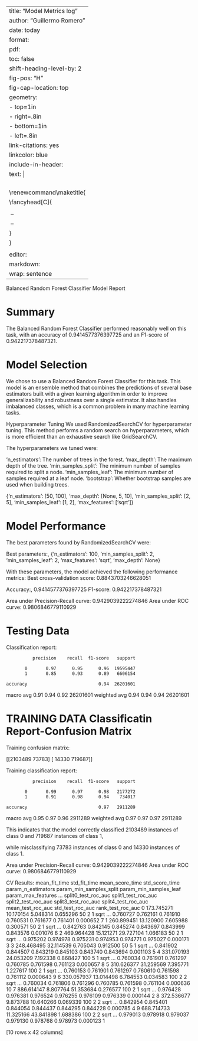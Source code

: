 
---
title: “Model Metrics log”
author: “Guillermo Romero”
date: today
format:
  pdf:
      toc: false
      shift-heading-level-by: 2
      fig-pos: “H”
      fig-cap-location: top
      geometry:
        - top=1in
        - right=.8in
        - bottom=1in
        - left=.8in
      link-citations: yes
      linkcolor: blue
      include-in-header:
        text: |
          \usepackage{fancyhdr}
          \usepackage{titling}
          \pagestyle{fancy}
          \fancyhf{}
          \renewcommand\maketitle{
            \fancyhead[C]{
              \thetitle
              \ifx \theauthor\empty  \else \ – \theauthor \fi
              \ifx \thedate\empty  \else \ – \thedate \ \fi
            }
          }
          \fancyfoot[C]{\thepage}
editor:
  markdown:
    wrap: sentence
---

Balanced Random Forest Classifier Model Report

# Summary 

The Balanced Random Forest Classifier performed reasonably well on this task, 
with an accuracy of  0.9414577376397725 and an F1-score of 0.942217378487321.


# Model Selection

We chose to use a Balanced Random Forest Classifier for this task. 
This model is an ensemble method that combines the predictions of several base estimators 
built with a given learning algorithm in order to improve generalizability and robustness over a single estimator. 
It also handles imbalanced classes, which is a common problem in many machine learning tasks.

Hyperparameter Tuning
We used RandomizedSearchCV for hyperparameter tuning. 
This method performs a random search on hyperparameters, which is more efficient than an exhaustive search like GridSearchCV.

The hyperparameters we tuned were:

'n_estimators': The number of trees in the forest.
'max_depth': The maximum depth of the tree.
'min_samples_split': The minimum number of samples required to split a node.
'min_samples_leaf': The minimum number of samples required at a leaf node.
'bootstrap': Whether bootstrap samples are used when building trees.

{'n_estimators': [50, 100], 'max_depth': [None, 5, 10], 'min_samples_split': [2, 5], 'min_samples_leaf': [1, 2], 'max_features': ['sqrt']}

# Model Performance
The best parameters found by RandomizedSearchCV were:

Best parameters:, {'n_estimators': 100, 'min_samples_split': 2, 'min_samples_leaf': 2, 'max_features': 'sqrt', 'max_depth': None}



With these parameters, the model achieved the following performance metrics:
Best cross-validation score: 0.8843703246628051


Accuracy:, 0.9414577376397725
F1-score: 0.942217378487321

Area under Precision-Recall curve: 0.9429039222274846
Area under ROC curve: 0.9806846779110929

# Testing Data

Classification report:

              precision    recall  f1-score   support

           0       0.97      0.95      0.96  19595447
           1       0.85      0.93      0.89   6606154

    accuracy                           0.94  26201601
   macro avg       0.91      0.94      0.92  26201601
weighted avg       0.94      0.94      0.94  26201601


#  TRAINING DATA Classificatin Report-Confusion Matrix

Training confusion matrix:

[[2103489   73783]
 [  14330  719687]]

Training classification report:

              precision    recall  f1-score   support

           0       0.99      0.97      0.98   2177272
           1       0.91      0.98      0.94    734017

    accuracy                           0.97   2911289
   macro avg       0.95      0.97      0.96   2911289
weighted avg       0.97      0.97      0.97   2911289



This indicates that the model correctly classified 2103489 instances of class 0 
and 719687 instances of class 1, 

while misclassifying 73783 instances of class 0 and 14330 instances of class 1.

Area under Precision-Recall curve: 0.9429039222274846
Area under ROC curve: 0.9806846779110929

CV Results:
   mean_fit_time  std_fit_time  mean_score_time  std_score_time param_n_estimators param_min_samples_split param_min_samples_leaf param_max_features  ... split0_test_roc_auc split1_test_roc_auc  split2_test_roc_auc  split3_test_roc_auc  split4_test_roc_auc  mean_test_roc_auc  std_test_roc_auc  rank_test_roc_auc
0     173.745271     10.170154         5.048314        0.655296                 50                       2                      1               sqrt  ...            0.760727            0.762161             0.761910             0.760531             0.761677           0.761401          0.000652                  7
1     260.899451     13.120900         7.605988        0.300571                 50                       2                      1               sqrt  ...            0.842763            0.842145             0.845274             0.843697             0.843999           0.843576          0.001076                  6
2     469.964428     15.121271        29.727104        1.066183                 50                       2                      1               sqrt  ...            0.975202            0.974978             0.975231             0.974953             0.974771           0.975027          0.000171                  3
3     248.468495     32.114539         6.705043        0.912500                 50                       5                      1               sqrt  ...            0.841902            0.844507             0.843219             0.845103             0.843740           0.843694          0.001103                  5
4     331.070193     24.053209         7.192338        0.868427                100                       5                      1               sqrt  ...            0.760034            0.761901             0.761297             0.760785             0.761598           0.761123          0.000657                  8
5     310.626377     31.259569         7.395771        1.227617                100                       2                      1               sqrt  ...            0.760153            0.761901             0.761297             0.760610             0.761598           0.761112          0.000643                  9
6     330.057937     13.014498         6.784553        0.034583                100                       2                      2               sqrt  ...            0.760034            0.761806             0.761296             0.760785             0.761598           0.761104          0.000636                 10
7     886.614147      8.807764        51.353684        0.276577                100                       2                      1               sqrt  ...            0.976428            0.976381             0.976524             0.976255             0.976109           0.976339          0.000144                  2
8     372.536677      9.873788        10.640266        0.069339                100                       2                      2               sqrt  ...            0.842954            0.845401             0.844054             0.844437             0.844295           0.844228          0.000785                  4
9     688.714733     11.325166        43.841898        1.688386                100                       2                      2               sqrt  ...            0.979013            0.978918             0.979037             0.979130             0.978768           0.978973          0.000123                  1

[10 rows x 42 columns]

